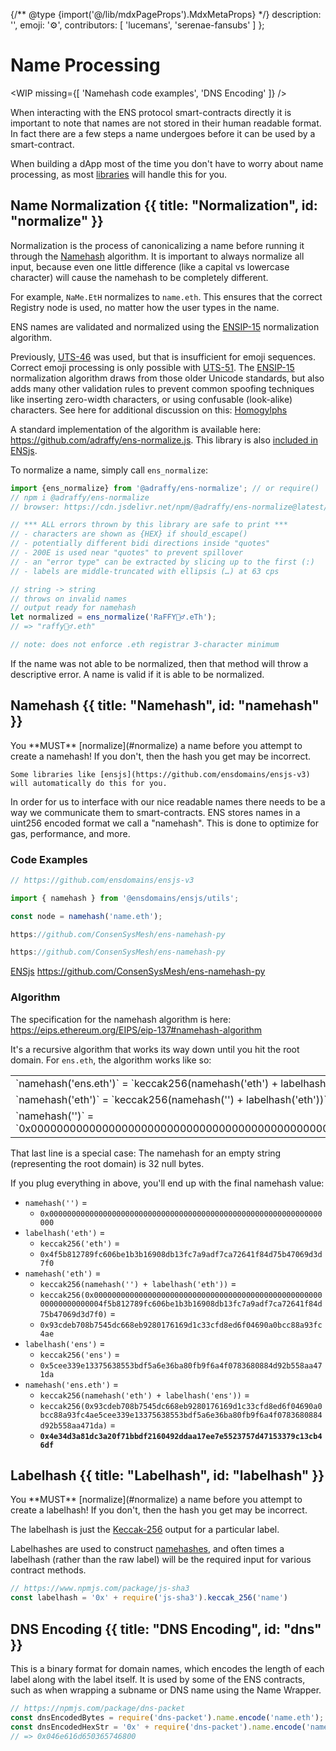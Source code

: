 
{/** @type {import('@/lib/mdxPageProps').MdxMetaProps} */}
    description: '',
    emoji: '⚙️',
    contributors: [
        'lucemans',
        'serenae-fansubs'
    ]
};

# Name Processing

<WIP
    missing={[
        'Namehash code examples',
        'DNS Encoding'
    ]}
/>

When interacting with the ENS protocol smart-contracts directly it is important to note that names are not stored in their human readable format.
In fact there are a few steps a name undergoes before it can be used by a smart-contract.

When building a dApp most of the time you don't have to worry about name processing, as most [libraries](/web/libraries) will handle this for you.

## Name Normalization {{ title: "Normalization", id: "normalize" }}

Normalization is the process of canonicalizing a name before running it through the [Namehash](#namehash) algorithm. It is important to always normalize all input, because even one little difference (like a capital vs lowercase character) will cause the namehash to be completely different.

For example, `NaMe.EtH` normalizes to `name.eth`. This ensures that the correct Registry node is used, no matter how the user types in the name.

ENS names are validated and normalized using the [ENSIP-15](/ensip/15) normalization algorithm.

Previously, [UTS-46](https://www.unicode.org/reports/tr46/) was used, but that is insufficient for emoji sequences. Correct emoji processing is only possible with [UTS-51](https://www.unicode.org/reports/tr51/). The [ENSIP-15](/ensip/15) normalization algorithm draws from those older Unicode standards, but also adds many other validation rules to prevent common spoofing techniques like inserting zero-width characters, or using confusable (look-alike) characters. See here for additional discussion on this: [Homogylphs](https://support.ens.domains/en/articles/7901658-homoglyphs)

A standard implementation of the algorithm is available here: https://github.com/adraffy/ens-normalize.js. This library is also [included in ENSjs](https://github.com/ensdomains/ensjs-v3/blob/main/packages/ensjs/src/utils/normalise.ts#L27).

To normalize a name, simply call `ens_normalize`:

```js
import {ens_normalize} from '@adraffy/ens-normalize'; // or require()
// npm i @adraffy/ens-normalize
// browser: https://cdn.jsdelivr.net/npm/@adraffy/ens-normalize@latest/dist/index.min.mjs (or .cjs)

// *** ALL errors thrown by this library are safe to print ***
// - characters are shown as {HEX} if should_escape()
// - potentially different bidi directions inside "quotes"
// - 200E is used near "quotes" to prevent spillover
// - an "error type" can be extracted by slicing up to the first (:)
// - labels are middle-truncated with ellipsis (…) at 63 cps

// string -> string
// throws on invalid names
// output ready for namehash
let normalized = ens_normalize('RaFFY🚴‍♂️.eTh');
// => "raffy🚴‍♂.eth"

// note: does not enforce .eth registrar 3-character minimum
```

If the name was not able to be normalized, then that method will throw a descriptive error. A name is valid if it is able to be normalized.

## Namehash {{ title: "Namehash", id: "namehash" }}

<Note>
    You **MUST** [normalize](#normalize) a name before you attempt to create a namehash! If you don't, then the hash you get may be incorrect.

    Some libraries like [ensjs](https://github.com/ensdomains/ensjs-v3) will automatically do this for you.
</Note>

In order for us to interface with our nice readable names there needs to be a way we communicate them to smart-contracts.
ENS stores names in a uint256 encoded format we call a "namehash". This is done to optimize for gas, performance, and more.

### Code Examples

<CodeGroup>

```jsx {{ title: "ensjs-v3" }}
// https://github.com/ensdomains/ensjs-v3

import { namehash } from '@ensdomains/ensjs/utils';

const node = namehash('name.eth');
```

```jsx {{ title: "ens-namehash-py" }}
https://github.com/ConsenSysMesh/ens-namehash-py

```

```rust {{ title: "rust hash" }}
https://github.com/ConsenSysMesh/ens-namehash-py

```

</CodeGroup>

[ENSjs](https://github.com/ensdomains/ensjs-v3/blob/main/packages/ensjs/src/utils/normalise.ts#L29)
https://github.com/ConsenSysMesh/ens-namehash-py

### Algorithm

The specification for the namehash algorithm is here: https://eips.ethereum.org/EIPS/eip-137#namehash-algorithm

It's a recursive algorithm that works its way down until you hit the root domain. For `ens.eth`, the algorithm works like so:

<table>
    <tbody>
        <tr><td>`namehash('ens.eth')` = `keccak256(namehash('eth') + labelhash('ens'))`</td></tr>
        <tr><td>`namehash('eth')` = `keccak256(namehash('') + labelhash('eth'))`</td></tr>
        <tr><td>`namehash('')` = `0x0000000000000000000000000000000000000000000000000000000000000000`</td></tr>
    </tbody>
</table>

That last line is a special case: The namehash for an empty string (representing the root domain) is 32 null bytes.

If you plug everything in above, you'll end up with the final namehash value:

* `namehash('')` =
    * `0x0000000000000000000000000000000000000000000000000000000000000000`
* `labelhash('eth')` =
    * `keccak256('eth')` = 
    * `0x4f5b812789fc606be1b3b16908db13fc7a9adf7ca72641f84d75b47069d3d7f0`
* `namehash('eth')` =
    * `keccak256(namehash('') + labelhash('eth'))` =
    * `keccak256(0x00000000000000000000000000000000000000000000000000000000000000004f5b812789fc606be1b3b16908db13fc7a9adf7ca72641f84d75b47069d3d7f0)` =
    * `0x93cdeb708b7545dc668eb9280176169d1c33cfd8ed6f04690a0bcc88a93fc4ae`
* `labelhash('ens')` =
    * `keccak256('ens')` =
    * `0x5cee339e13375638553bdf5a6e36ba80fb9f6a4f0783680884d92b558aa471da`
* `namehash('ens.eth')` =
    * `keccak256(namehash('eth') + labelhash('ens'))` =
    * `keccak256(0x93cdeb708b7545dc668eb9280176169d1c33cfd8ed6f04690a0bcc88a93fc4ae5cee339e13375638553bdf5a6e36ba80fb9f6a4f0783680884d92b558aa471da)` =
    * **`0x4e34d3a81dc3a20f71bbdf2160492ddaa17ee7e5523757d47153379c13cb46df`**

## Labelhash {{ title: "Labelhash", id: "labelhash" }}

<Note>
    You **MUST** [normalize](#normalize) a name before you attempt to create a labelhash! If you don't, then the hash you get may be incorrect.
</Note>

The labelhash is just the [Keccak-256](https://en.wikipedia.org/wiki/SHA-3) output for a particular label.

Labelhashes are used to construct [namehashes](#namehash), and often times a labelhash (rather than the raw label) will be the required input for various contract methods.

```js
// https://www.npmjs.com/package/js-sha3
const labelhash = '0x' + require('js-sha3').keccak_256('name')
```

## DNS Encoding {{ title: "DNS Encoding", id: "dns" }}

This is a binary format for domain names, which encodes the length of each label along with the label itself. It is used by some of the ENS contracts, such as when wrapping a subname or DNS name using the Name Wrapper.

```js
// https://npmjs.com/package/dns-packet
const dnsEncodedBytes = require('dns-packet').name.encode('name.eth');
const dnsEncodedHexStr = '0x' + require('dns-packet').name.encode('name.eth').toString('hex');
// => 0x046e616d650365746800
```
